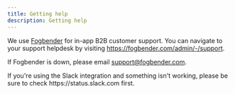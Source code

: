 ```yaml
---
title: Getting help
description: Getting help
---
```



We use [Fogbender](https://fogbender.com) for in-app B2B customer support. You can navigate to your support helpdesk by visiting https://fogbender.com/admin/-/support.

If Fogbender is down, please email support@fogbender.com.

<Aside>
  If you're using the Slack integration and something isn't working, please be sure to check
  https://status.slack.com first.
</Aside>
